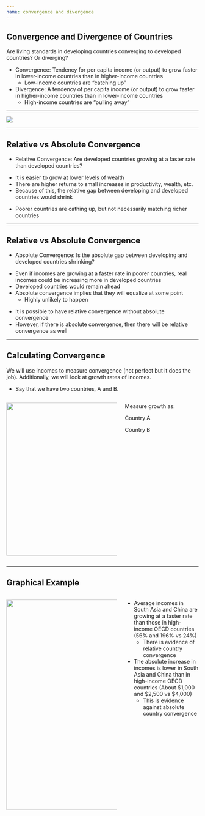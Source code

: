 ```yaml
---
name: convergence and divergence
---
```


## Convergence and Divergence of Countries

Are living standards in developing countries [converging]{.hi-green} to developed countries?
Or [diverging]{.hp}?

::: {.incremental}
- [Convergence:]{.hi-green} Tendency for per capita income (or output) to grow faster in lower-income countries than in higher-income countries
    - Low-income countries are ["catching up"]{.hi-green}
- [Divergence:]{.hp} A tendency of per capita income (or output) to grow faster in higher-income countries than in lower-income countries
    - High-income countries are ["pulling away"]{.hp}
:::

---

![](images/divergence-ex.png){fig-align="center"}

---

## Relative vs Absolute Convergence

- [Relative Convergence:]{.hi} Are developed countries growing at a faster rate than developed countries?

::: {.fragment}
- It is easier to grow at lower levels of wealth
- There are higher returns to small increases in productivity, wealth, etc.
- Because of this, the [relative gap]{.hi} between developing and developed countries would shrink
:::

::: {.fragment}
- Poorer countries are cathing up, but not necessarily matching richer countries
:::

---

## Relative vs Absolute Convergence

- [Absolute Convergence:]{.hi} Is the [absolute gap]{.h} between developing and developed countries shrinking?

::: {.fragment}
- Even if incomes are growing at a faster rate in poorer countries, [real incomes]{.hi} could be increasing more in developed countries
- Developed countries would remain ahead
- [Absolute convergence]{.hi} implies that they will equalize at some point 
    - Highly unlikely to happen
:::

::: {.fragment}
- It is possible to have relative convergence without absolute convergence
- However, if there is absolute convergence, then there will be relative convergence as well
:::

---

## Calculating Convergence

We will use incomes to measure convergence (not perfect but it does the job).
Additionally, we will look at growth rates of incomes.

::: {.fragment}
- Say that we have two countries, A and B.

:::: {.columns}

::: {.column width="60%"}
![](images/convergence-ex.png){fig-align="center" height="400px" width="700px"}
:::

::: {.column width="40%"}
::: {.fragment .small}
[Measure growth as:]{.hi .align-center}

\begin{align*}
    \text{Growth Rate} = \dfrac{\text{New} - \text{Old}}{\text{Old}}
\end{align*}
:::

::: {.fragment .small}
[Country A]{.hi .align-center}
\begin{align*}
    \text{Growth Rate} = 41.6\%
\end{align*}
:::

::: {.fragment .small}
[Country B]{.hi .align-center}
\begin{align*}
    \text{Growth Rate} = 11.11\%
\end{align*}
:::
:::

::::

:::

---

## Graphical Example

:::: {.columns}

::: {.column width="60%"}
![](images/convergence-img.png){fig-align="center" height="550px"}
:::

::: {.column width="40%"}
::: {.incremental .tiny .vertical-center}
- Average incomes in South Asia and China are growing at a [faster rate]{.hi} than those in high-income OECD countries (56% and 196% vs 24%)
    - There is evidence of [relative country convergence]{.hi-green}
- The [absolute increase in incomes]{.hi} is lower in South Asia and China than in high-income OECD countries (About $1,000 and $2,500 vs $4,000)
    - This is evidence [against]{.hp} [absolute country convergence]{.hi}
:::
:::

::::
